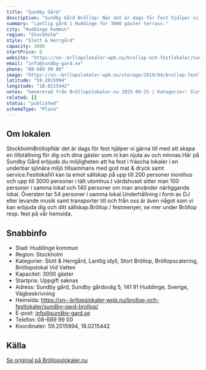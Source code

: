 ```yaml
---
title: "Sundby Gård"
description: "Sundby Gård Bröllop: När det är dags för fest hjälper vi gärna till med att skapa en tillställning för dig och dina gäster som ni kan njuta av och minnas."
summary: "Lantlig gård i Huddinge för 3000 gäster terrass."
city: "Huddinge kommun"
region: "Stockholm"
style: "Slott & Herrgård"
capacity: 3000
startPrice: 0
website: "https://xn--brllopslokaler-wpb.nu/brollop-och-festlokaler/sundby-gard-brollop/"
email: "info@sundby-gard.se"
phone: "08-689 99 00"
image: "https://xn--brllopslokaler-wpb.nu/storage/2019/04/brollop-festlokal-stockholm-sundby-gard-h-_Custom_.webp"
latitude: "59.2015994"
longitude: "18.0215442"
notes: "Genererad från Bröllopslokaler.nu 2025-09-25 | Kategorier: Slott & Herrgård, Lantlig idyll, Stort Bröllop, Bröllopscatering, Bröllopslokal Vid Vatten"
related: []
status: "published"
schemaType: "Place"
---
```


## Om lokalen

StockholmBröllopNär det är dags för fest hjälper vi gärna till med att skapa en tillställning för dig och dina gäster som ni kan njuta av och minnas.Här på Sundby Gård erbjuds du möjligheten att ha fest i fräscha lokaler i en underbar sjönära miljö tillsammans med god mat & dryck samt service.FestlokalVi kan ta emot sällskap på upp till 200 personer inomhus och upp till 3000 personer i tält utomhus.I värdshuset sitter man 100 personer i samma lokal och 140 personer om man använder närliggande lokal. Översten tar 54 personer i samma lokal.Underhållning i form av DJ eller levande musik samt transporter till och från oss är även något som vi kan erbjuda dig och ditt sällskap.Bröllop / festmenyer, se mer under Bröllop resp. fest på vår hemsida.

## Snabbinfo

- Stad: Huddinge kommun
- Region: Stockholm
- Kategorier: Slott & Herrgård, Lantlig idyll, Stort Bröllop, Bröllopscatering, Bröllopslokal Vid Vatten
- Kapacitet: 3000 gäster
- Startpris: Uppgift saknas
- Adress: Sundby gård, Sundby gårdsväg 5, 141 91 Huddinge, Sverige, Vägbeskrivning
- Hemsida: https://xn--brllopslokaler-wpb.nu/brollop-och-festlokaler/sundby-gard-brollop/
- E-post: info@sundby-gard.se
- Telefon: 08-689 99 00
- Koordinater: 59.2015994, 18.0215442

## Källa

[Se original på Bröllopslokaler.nu](https://xn--brllopslokaler-wpb.nu/brollop-och-festlokaler/sundby-gard-brollop/)
